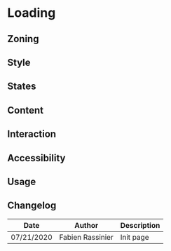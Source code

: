 
<Meta title="Components/Loading" />

# Loading

## Zoning

## Style

<Canvas>
    <Story name="default">
        <Loading />
	</Story>
 </Canvas>

## States

## Content

## Interaction

## Accessibility

## Usage

## Changelog

| Date       | Author | Description |
| ---------- | ------ | ----------- |
| 07/21/2020 | Fabien Rassinier  | Init page   |